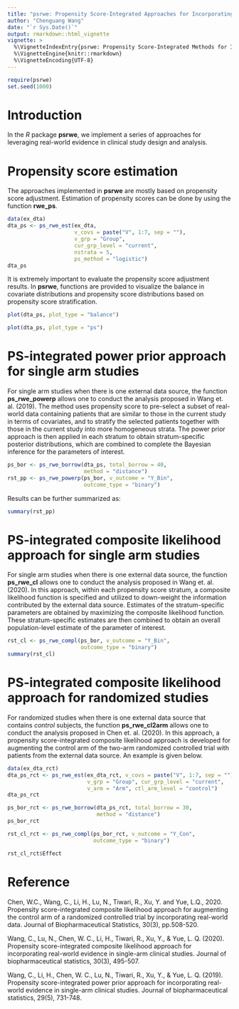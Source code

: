 ```yaml
---
title: "psrwe: Propensity Score-Integrated Approaches for Incorporating Real-World Evidence in Clinical Studies "
author: "Chenguang Wang"
date: "`r Sys.Date()`"
output: rmarkdown::html_vignette
vignette: >
  %\VignetteIndexEntry{psrwe: Propensity Score-Integrated Methods for Incorporating Real-World Evidence in Clinical Studies}
  %\VignetteEngine{knitr::rmarkdown}
  %\VignetteEncoding{UTF-8}
---
```



```r
require(psrwe)
set.seed(1000)
```

# Introduction

In the *R* package **psrwe**, we implement a series of approaches for leveraging
real-world evidence in clinical study design and analysis.

# Propensity score estimation

The approaches implemented in **psrwe** are mostly based on propensity score
adjustment. Estimation of propensity scores can be done by using the function
**rwe_ps**.

```r
data(ex_dta)
dta_ps <- ps_rwe_est(ex_dta,
                     v_covs = paste("V", 1:7, sep = ""),
                     v_grp = "Group",
                     cur_grp_level = "current",
                     nstrata = 5,
                     ps_method = "logistic")
dta_ps
```

It is extremely important to evaluate the propensity score adjustment results.
In **psrwe**, functions are provided to visualize the balance in covariate
distributions and propensity score distributions based on propensity score
stratification.

```r
plot(dta_ps, plot_type = "balance")
```

```r
plot(dta_ps, plot_type = "ps")
```

# PS-integrated power prior approach for single arm studies

For single arm studies when there is one external data source, the function
**ps_rwe_powerp** allows one to conduct the analysis proposed in Wang et. al.
(2019). The method uses propensity score to pre-select a subset of real-world
data containing patients that are similar to those in the current study in terms
of covariates, and to stratify the selected patients together with those in the
current study into more homogeneous strata. The power prior approach is then
applied in each stratum to obtain stratum-specific posterior distributions,
which are combined to complete the Bayesian inference for the parameters of
interest.

```r
ps_bor <- ps_rwe_borrow(dta_ps, total_borrow = 40,
                        method = "distance")
rst_pp <- ps_rwe_powerp(ps_bor, v_outcome = "Y_Bin",
                        outcome_type = "binary")
```

Results can be further summarized as:
```r
summary(rst_pp)
```

# PS-integrated composite likelihood approach for single arm studies

For single arm studies when there is one external data source, the function
**ps_rwe_cl** allows one to conduct the analysis proposed in Wang et. al.
(2020). In this approach, within each propensity score stratum, a composite
likelihood function is specified and utilized to down-weight the information
contributed by the external data source. Estimates of the stratum-specific
parameters are obtained by maximizing the composite likelihood function. These
stratum-specific estimates are then combined to obtain an overall
population-level estimate of the parameter of interest.

```r
rst_cl <- ps_rwe_compl(ps_bor, v_outcome = "Y_Bin",
                       outcome_type = "binary")
summary(rst_cl)
```

# PS-integrated composite likelihood approach for randomized studies

For randomized studies when there is one external data source that contains
*control* subjects, the function **ps_rwe_cl2arm** allows one to conduct the
analysis proposed in Chen et. al. (2020). In this approach, a propensity
score-integrated composite likelihood approach is developed for augmenting the
control arm of the two-arm randomized controlled trial with patients from
the external data source. An example is given below.

```r
data(ex_dta_rct)
dta_ps_rct <- ps_rwe_est(ex_dta_rct, v_covs = paste("V", 1:7, sep = ""),
                         v_grp = "Group", cur_grp_level = "current",
                         v_arm = "Arm", ctl_arm_level = "control")
dta_ps_rct

ps_bor_rct <- ps_rwe_borrow(dta_ps_rct, total_borrow = 30,
                            method = "distance")
ps_bor_rct

rst_cl_rct <- ps_rwe_compl(ps_bor_rct, v_outcome = "Y_Con",
                           outcome_type = "binary")

rst_cl_rct$Effect
```


# Reference

Chen, W.C., Wang, C., Li, H., Lu, N., Tiwari, R., Xu, Y. and Yue, L.Q., 2020.
Propensity score-integrated composite likelihood approach for augmenting the
control arm of a randomized controlled trial by incorporating real-world
data. Journal of Biopharmaceutical Statistics, 30(3), pp.508-520.

Wang, C., Lu, N., Chen, W. C., Li, H., Tiwari, R., Xu, Y., & Yue, L. Q.
(2020). Propensity score-integrated composite likelihood approach for
incorporating real-world evidence in single-arm clinical studies. Journal of
biopharmaceutical statistics, 30(3), 495-507.

Wang, C., Li, H., Chen, W. C., Lu, N., Tiwari, R., Xu, Y., & Yue, L. Q.
(2019). Propensity score-integrated power prior approach for incorporating
real-world evidence in single-arm clinical studies. Journal of
biopharmaceutical statistics, 29(5), 731-748.
